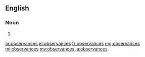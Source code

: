 ==English==

===Noun===
{{head|en|plural}}

# {{plural of|observance|lang=en}}

[[ar:observances]]
[[el:observances]]
[[fr:observances]]
[[mg:observances]]
[[ml:observances]]
[[my:observances]]
[[ja:observances]]